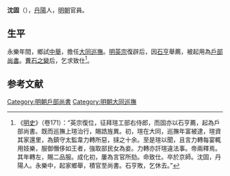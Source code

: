 '''沈固'''（{{bd|？||？||catIdx=S沈}}），[[丹陽|丹陽]]人，[[明朝|明朝]]官員。

==生平==
永樂年間，鄉試[[中舉|中舉]]，擔任[[大同巡撫|大同巡撫]]。[[明英宗|明英宗]]復辟后，因[[石亨|石亨]]舉薦，被起用為[[戶部尚書|戶部尚書]]。[[曹石之變|曹石之變]]后，乞求致仕<ref>《[[明史|明史]]》（卷171）：“英宗復位，征拜瑄工部右侍郎，而固亦以石亨薦，起為戶部尚書。既而巡撫上瑄治行，賜誥旌異。初，瑄在大同，巡撫年富被逮，瑄資其家還里，為鎮守太監韋力轉所惡，撻之十余。至是瑄以聞，且言力轉每宴輒用妓樂，服御僭侈如王者，強取部民女為妾。力轉亦訐瑄違法事。帝兩釋焉。其年轉左，賜二品服。成化初，屢為言官所劾。命致仕。卒於京師。沈固，丹陽人。永樂中，起家鄉舉，積官至尚書。石亨敗，乞休去。”</ref>。

==参考文献==
{{wikisource|明史/卷171}}
<div class="references-small">
<references />
</div>

{{start box}}
{{s-off}}
{{succession box|[[任寧|任寧]]|[[年富|年富]]|[[大同巡撫|明朝大同巡撫]]|1451年}}
{{succession box|[[張鳳_(明朝尚書)|張鳳]]|[[年富|年富]]|[[明朝戶部尚書|明朝戶部尚書]]|1457年－1460年}}
{{end box}}

{{明朝人物小作品}}

[[Category:明朝戶部尚書|Category:明朝戶部尚書]]
[[Category:明朝大同巡撫|Category:明朝大同巡撫]]